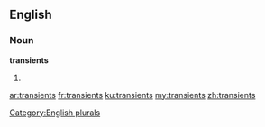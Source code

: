 ==English==

===Noun===
'''transients'''

# {{plural of|[[transient]]}}

[[Category:English plurals]]

[[ar:transients]]
[[fr:transients]]
[[ku:transients]]
[[my:transients]]
[[zh:transients]]